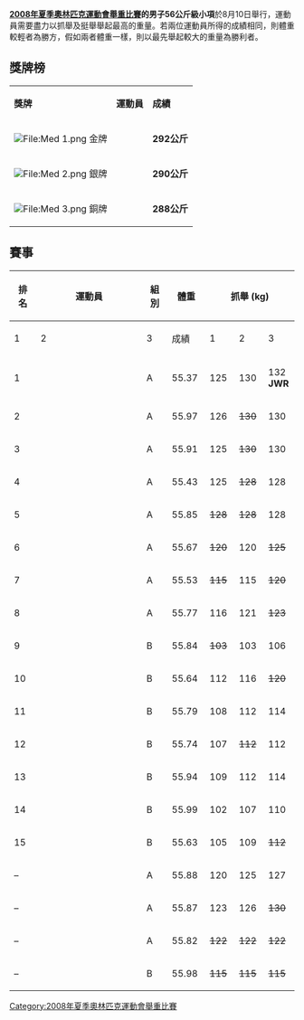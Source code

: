 {{2008年奥运会举重}}

'''[[2008年夏季奧林匹克運動會舉重比賽|2008年夏季奧林匹克運動會舉重比賽]]的男子56公斤級小項'''於8月10日舉行，運動員需要盡力以抓舉及挺舉舉起最高的重量。若兩位運動員所得的成績相同，則體重較輕者為勝方，假如兩者體重一樣，則以最先舉起較大的重量為勝利者。



== 獎牌榜 ==
{| class="wikitable"
|- bgcolor="#efefef"
| '''獎牌'''
| '''運動員'''
| '''成績'''
|-
| bgcolor="gold" | [[File:Med_1.png|File:Med 1.png]] 金牌
|{{flagIOCathlete|[[龍清泉|龍清泉]]|CHN|2008年夏季}}||'''292公斤'''
|-
| bgcolor="silver" | [[File:Med_2.png|File:Med 2.png]] 銀牌
|{{flagIOCathlete|[[黃英俊|黃英俊]]|VIE|2008年夏季}}||'''290公斤'''
|-
| bgcolor="cc9966" | [[File:Med_3.png|File:Med 3.png]] 銅牌
|{{flagIOCathlete|[[埃科·尤利·伊拉万|埃科·尤利·伊拉万]]|INA|2008年夏季}}||'''288公斤'''
|}


== 賽事 ==
{| class="wikitable" style="text-align:center;"
! rowspan=2| 排名
! rowspan=2 width=305|運動員
! rowspan=2 width=20|組別
! rowspan=2 width=50|體重
!colspan=4| 抓舉 (kg)
!colspan=4| 挺舉 (kg)
!rowspan=2 width=60| 總成績 (kg)
|-
! width=40|1
! width=40|2
! width=40|3
! width=55|成績
! width=40|1
! width=40|2
! width=40|3
! width=55|成績
|-bgcolor=gold
| 1 ||align=left| {{flagIOCathlete|[[龍清泉|龍清泉]]|CHN|2008年夏季}} || A || 55.37 || 125 || 130 || 132 '''JWR'''|| ''132'' ||  155 || 160 || <s>164</s> || ''160'' || '''292''' '''JWR'''
|-bgcolor=silver
| 2 ||align=left| {{flagIOCathlete|[[黄英俊|黄英俊]]|VIE|2008年夏季}} || A || 55.97 || 126 || <s>130</s> || 130 || ''130'' ||  155 || <s>160</s> || 160 || ''160'' || '''290'''
|-bgcolor=cc9966
| 3 ||align=left| {{flagIOCathlete|[[埃科·尤利·伊拉万|埃科·尤利·伊拉万]]|INA|2008年夏季}} || A || 55.91 || 125 || <s>130</s> || 130 || ''130'' || 152 || <s>158</s> || 158 || ''158''|| '''288'''
|-
| 4 ||align=left| {{flagIOCathlete|[[杨景翊|杨景翊]]|TPE|2008年夏季}} || A || 55.43 || 125 || <s>128</s> || 128 || ''128'' ||  154 || 157 || <s>160</s> || ''157'' || '''285'''
|-
| 5 ||align=left| {{flagIOCathlete|[[车金铁|车金铁]]|PRK|2008年夏季}} || A || 55.85 || <s>128</s> || <s>128</s> || 128 || ''128'' ||  <s>155</s> || 155 || <s>160</s> || ''155'' || '''283'''
|-
| 6 ||align=left| {{flagIOCathlete|[[塞尔希奥·阿尔瓦雷斯|塞尔希奥·阿尔瓦雷斯]]|CUB|2008年夏季}} || A || 55.67 || <s>120</s> || 120 || <s>125</s> || ''120'' ||  152  || <s>161</s> || <s>166</s> || ''152'' || '''272'''
|-
| 7 ||align=left| {{flagIOCathlete|[[王信渊|王信渊]]|TPE|2008年夏季}} || A || 55.53 || <s>115</s> || 115 || <s>120</s> || ''115'' ||  146 || <s>150</s> || 150 || ''150'' || '''265'''
|-
| 8 ||align=left| {{flagIOCathlete|[[阿米尔·哈米赞·易卜拉欣|阿米尔·哈米赞·易卜拉欣]]|MAS|2008年夏季}} || A || 55.77 || 116 || 121 || <s>123</s> || ''121'' || <s>144</s> ||  144 || <s>148</s> || ''144'' || '''265'''
|-
| 9 ||align=left| {{flagIOCathlete|[[山田政晴|山田政晴]]|JPN|2008年夏季}} || B || 55.84 || <s>103</s> || 103 || 106 || ''106'' ||  142 || 147 || 153 || ''153'' || '''259'''
|-
| 10 ||align=left| {{flagIOCathlete|[[蓬塞·马尼东|蓬塞·马尼东]]|THA|2008年夏季}} || B || 55.64 || 112 || 116 || <s>120</s> || ''116'' ||  142 || <s>146</s> || <s>146</s> || ''142'' || '''258'''
|-
| 11 ||align=left| {{flagIOCathlete|[[堰川康信|堰川康信]]|JPN|2008年夏季}} || B || 55.79 || 108 || 112 || 114 || ''114'' ||  138 || <s>142</s> || 142 || ''142'' || '''256'''
|-
| 12 ||align=left| {{flagIOCathlete|[[塞尔希奥·拉达|塞尔希奥·拉达]]|COL|2008年夏季}} || B || 55.74 || 107 || <s>112</s> || 112 || ''112'' ||  135 || 140 || <s>142</s> || ''140'' || '''252'''
|-
| 13 ||align=left| {{flagIOCathlete|[[汤姆·格格比尔|汤姆·格格比尔]]|BEL|2008年夏季}} || B || 55.94 || 109 || 112 || 114 || ''114'' ||  132 || 135 || 137 || ''137'' || '''251'''
|-
| 14 ||align=left| {{flagIOCathlete|[[维托·德利诺|维托·德利诺]]|ITA|2008年夏季}} || B || 55.99 || 102 || 107 || 110 || ''110'' ||  132 || 137 || <s>140</s> || ''137'' || '''247'''
|-
| 15 ||align=left| {{flagIOCathlete|[[伊戈尔·格拉布恰|伊戈尔·格拉布恰]]|MDA|2008年夏季}} || B || 55.63 || 105 || 109 || <s>112</s> || ''109'' ||  <s>130</s> || 130 || <s>135</s> || ''130'' || '''239'''
|-
| –||align=left| {{flagIOCathlete|[[塞达特·阿尔图奇|塞达特·阿尔图奇]]|BLR|2008年夏季}} || A || 55.88 ||120 || 125 || 127 || ''127'' ||  <s>140</s> || <s>140</s> || <s>140</s> || – || '''DNF'''
|-
| –||align=left| {{flagIOCathlete|[[哈利勒·马阿维|哈利勒·马阿维]]|TUN|2008年夏季}} || A || 55.87 || 123 || 126 || <s>130</s> || ''126'' ||  <s>142</s> || <s>142</s> || <s>142</s> || – || '''DNF'''
|-
| –||align=left| {{flagIOCathlete|[[李景锡|李景锡]]|PRK|2008年夏季}} || A || 55.82 || <s>122</s> || <s>122</s> || <s>122</s> || – ||  – || – || – || – || '''DNF'''
|-
| –||align=left| {{flagIOCathlete|[[维塔利·泽尔比亚尼乌|维塔利·泽尔比亚尼乌]]|TUR|2008年夏季}} || B || 55.98 || <s>115</s> || <s>115</s> || <s>115</s> || – || – || – || – || – || '''DNF'''
|}

[[Category:2008年夏季奧林匹克運動會舉重比賽|Category:2008年夏季奧林匹克運動會舉重比賽]]